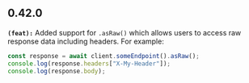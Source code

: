 ## 0.42.0
**`(feat):`** Added support for `.asRaw()` which allows users to access raw response data including headers. For example:

```ts
const response = await client.someEndpoint().asRaw();
console.log(response.headers["X-My-Header"]);
console.log(response.body);
```


